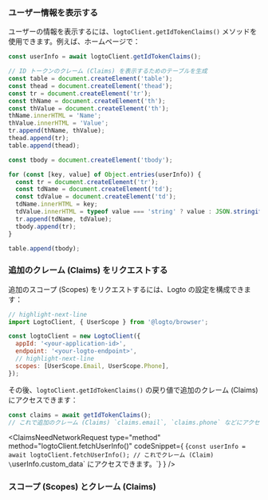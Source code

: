 

### ユーザー情報を表示する

ユーザーの情報を表示するには、`logtoClient.getIdTokenClaims()` メソッドを使用できます。例えば、ホームページで：

```js title="Home.js"
const userInfo = await logtoClient.getIdTokenClaims();

// ID トークンのクレーム (Claims) を表示するためのテーブルを生成
const table = document.createElement('table');
const thead = document.createElement('thead');
const tr = document.createElement('tr');
const thName = document.createElement('th');
const thValue = document.createElement('th');
thName.innerHTML = 'Name';
thValue.innerHTML = 'Value';
tr.append(thName, thValue);
thead.append(tr);
table.append(thead);

const tbody = document.createElement('tbody');

for (const [key, value] of Object.entries(userInfo)) {
  const tr = document.createElement('tr');
  const tdName = document.createElement('td');
  const tdValue = document.createElement('td');
  tdName.innerHTML = key;
  tdValue.innerHTML = typeof value === 'string' ? value : JSON.stringify(value);
  tr.append(tdName, tdValue);
  tbody.append(tr);
}

table.append(tbody);
```

### 追加のクレーム (Claims) をリクエストする

<FindUserInfoMissing method="getIdTokenClaims()" />

<ScopesAndClaimsIntroduction />

追加のスコープ (Scopes) をリクエストするには、Logto の設定を構成できます：

```js title="index.js"
// highlight-next-line
import LogtoClient, { UserScope } from '@logto/browser';

const logtoClient = new LogtoClient({
  appId: '<your-application-id>',
  endpoint: '<your-logto-endpoint>',
  // highlight-next-line
  scopes: [UserScope.Email, UserScope.Phone],
});
```

その後、`logtoClient.getIdTokenClaims()` の戻り値で追加のクレーム (Claims) にアクセスできます：

```ts
const claims = await getIdTokenClaims();
// これで追加のクレーム (Claims) `claims.email`, `claims.phone` などにアクセスできます。
```

<ClaimsNeedNetworkRequest
  type="method"
  method="logtoClient.fetchUserInfo()"
  codeSnippet={
    <CodeBlock language="js">{`const userInfo = await logtoClient.fetchUserInfo();
// これでクレーム (Claim) \`userInfo.custom_data\` にアクセスできます。`}</CodeBlock>
  }
/>

### スコープ (Scopes) とクレーム (Claims)

<ScopesAndClaims />
